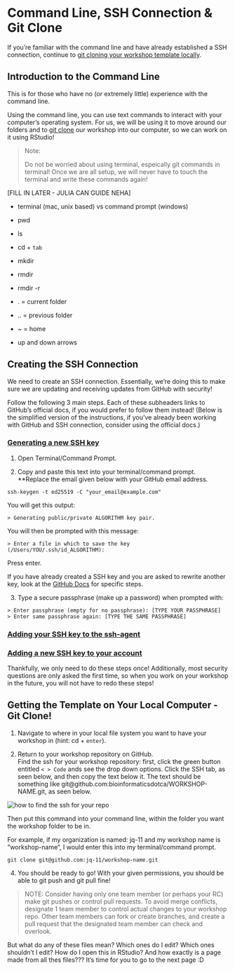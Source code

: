 # Command Line, SSH Connection & Git Clone

If you're familiar with the command line and have already established a SSH connection, continue to [git cloning your workshop template locally](#git-clone).

## Introduction to the Command Line
This is for those who have no (or extremely little) experience with the command line.

Using the command line, you can use text commands to interact with your computer's operating system. For us, we will be using it to move around our folders and to [git clone](#git-clone) our workshop into our computer, so we can work on it using RStudio!

> Note:
>
> Do not be worried about using terminal, espeically git commands in terminal! Once we are all setup, we will never have to touch the terminal and write these commands again!

[FILL IN LATER - JULIA CAN GUIDE NEHA]

- terminal (mac, unix based) vs command prompt (windows)

- pwd
- ls
- cd + `tab`
- mkdir
- rmdir
- rmdir -r
- . = current folder
- .. = previous folder
- ~ = home
- up and down arrows

## Creating the SSH Connection

We need to create an SSH connection. Essentially, we're doing this to make sure we are updating and receiving updates from GitHub with security!

Follow the following 3 main steps. Each of these subheaders links to GitHub's official docs, if you would prefer to follow them instead! (Below is the simplified version of the instructions, if you've already been working with GitHub and SSH connection, consider using the official docs.)

### [Generating a new SSH key](https://docs.github.com/en/authentication/connecting-to-github-with-ssh/generating-a-new-ssh-key-and-adding-it-to-the-ssh-agent#generating-a-new-ssh-key)

1. Open Terminal/Command Prompt.

2. Copy and paste this text into your terminal/command prompt. **Replace the email given below with your GitHub email address.

```
ssh-keygen -t ed25519 -C "your_email@example.com"
```

You will get this output:
```
> Generating public/private ALGORITHM key pair.
```

You will then be prompted with this message: 
```
> Enter a file in which to save the key (/Users/YOU/.ssh/id_ALGORITHM):
```
Press enter.

If you have already created a SSH key and you are asked to rewrite another key, look at the [GitHub Docs](https://docs.github.com/en/authentication/connecting-to-github-with-ssh/generating-a-new-ssh-key-and-adding-it-to-the-ssh-agent#generating-a-new-ssh-key:~:text=Please%20note%20that%20if%20you%20created%20SSH%20keys%20previously%2C%20ssh%2Dkeygen%20may%20ask%20you%20to%20rewrite%20another%20key%2C%20in%20which%20case%20we%20recommend%20creating%20a%20custom%2Dnamed%20SSH%20key.%20To%20do%20so%2C%20type%20the%20default%20file%20location%20and%20replace%20id_ALGORITHM%20with%20your%20custom%20key%20name.) for specific steps.

3. Type a secure passphrase (make up a password) when prompted with:

```
> Enter passphrase (empty for no passphrase): [TYPE YOUR PASSPHRASE]
> Enter same passphrase again: [TYPE THE SAME PASSPHRASE]
```

### [Adding your SSH key to the ssh-agent](https://docs.github.com/en/authentication/connecting-to-github-with-ssh/generating-a-new-ssh-key-and-adding-it-to-the-ssh-agent#adding-your-ssh-key-to-the-ssh-agent)



### [Adding a new SSH key to your account](https://docs.github.com/en/authentication/connecting-to-github-with-ssh/adding-a-new-ssh-key-to-your-github-account#adding-a-new-ssh-key-to-your-account)

Thankfully, we only need to do these steps once! Additionally, most security questions are only asked the first time, so when you work on your workshop in the future, you will not have to redo these steps!

## Getting the Template on Your Local Computer - Git Clone! {#git-clone}

1. Navigate to where in your local file system you want to have your workshop in (hint: cd + `enter`).

2. Return to your workshop repository on GitHub. <br>Find the ssh for your workshop repository: first, click the green button entitled `< > Code` ands see the drop down options. Click the SSH tab, as seen below, and then copy the text below it. The text should be something like git@github.com:bioinformaticsdotca/WORKSHOP-NAME.git, as seen below.

![how to find the ssh for your repo](img/git-instruct/copy-ssh.png)\

Then put this command into your command line, within the folder you want the workshop folder to be in.

For example, if my organization is named: jq-11 and my workshop name is "workshop-name", I would enter this into my terminal/command prompt.
```
git clone git@github.com:jq-11/workshop-name.git
``` 

4. You should be ready to go! With your given permissions, you should be able to git push and git pull fine!

>NOTE: Consider having only one team member (or perhaps your RC) make git pushes or control pull requests. To avoid merge conflicts, designate 1 team member to control actual changes to your workshop repo. Other team members can fork or create branches, and create a pull request that the designated team member can check and overlook.

But what do any of these files mean? Which ones do I edit? Which ones shouldn't I edit? How do I open this in RStudio? And how exactly is a page made from all thes files??? It's time for you to go to the next page :D
